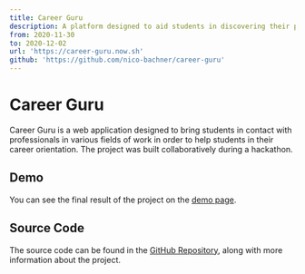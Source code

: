 ```yaml
---
title: Career Guru
description: A platform designed to aid students in discovering their professional orientation
from: 2020-11-30
to: 2020-12-02
url: 'https://career-guru.now.sh'
github: 'https://github.com/nico-bachner/career-guru'
---
```


# Career Guru

Career Guru is a web application designed to bring students in contact with professionals in various fields of work in order to help students in their career orientation. The project was built collaboratively during a hackathon.

## Demo

You can see the final result of the project on the [demo page](https://career-guru.now.sh).

## Source Code

The source code can be found in the [GitHub Repository](https://github.com/nico-bachner/career-guru), along with more information about the project.
